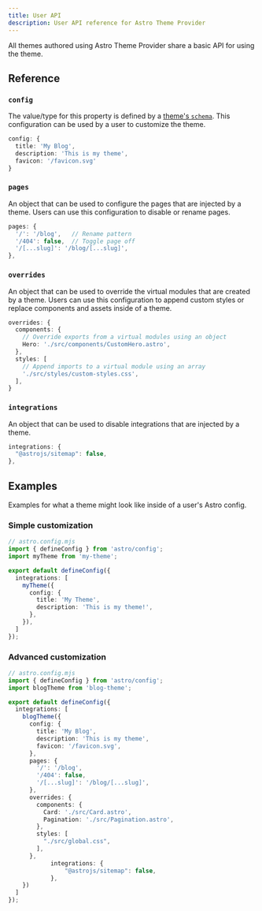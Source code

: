 ```yaml
---
title: User API
description: User API reference for Astro Theme Provider
---
```


All themes authored using Astro Theme Provider share a basic API for using the theme.

## Reference

### `config`

The value/type for this property is defined by a [theme's `schema`](/reference/author#schema).
This configuration can be used by a user to customize the theme.

```ts
config: {
  title: 'My Blog',
  description: 'This is my theme',
  favicon: '/favicon.svg'
}
```

### `pages`

An object that can be used to configure the pages that are injected by a theme.
Users can use this configuration to disable or rename pages.

```ts
pages: {
  '/': '/blog',   // Rename pattern
  '/404': false,  // Toggle page off
  '/[...slug]': '/blog/[...slug]',
},
```

### `overrides`

An object that can be used to override the virtual modules that are created by a theme.
Users can use this configuration to append custom styles or replace components and assets inside of a theme.

```ts
overrides: {
  components: {
    // Override exports from a virtual modules using an object
    Hero: './src/components/CustomHero.astro',
  },
  styles: [
    // Append imports to a virtual module using an array
    './src/styles/custom-styles.css',
  ],
}
```

### `integrations`

An object that can be used to disable integrations that are injected by a theme.

```ts
integrations: {
  "@astrojs/sitemap": false,
},
```

## Examples

Examples for what a theme might look like inside of a user's Astro config.

### Simple customization

```ts
// astro.config.mjs
import { defineConfig } from 'astro/config';
import myTheme from 'my-theme';

export default defineConfig({
  integrations: [
    myTheme({
      config: {
        title: 'My Theme',
        description: 'This is my theme!',
      },
    }),
  ]
});
```

### Advanced customization

```ts
// astro.config.mjs
import { defineConfig } from 'astro/config';
import blogTheme from 'blog-theme';

export default defineConfig({
  integrations: [
    blogTheme({
      config: {
        title: 'My Blog',
        description: 'This is my theme',
        favicon: '/favicon.svg',
      },
      pages: {
        '/': '/blog',
        '/404': false,
        '/[...slug]': '/blog/[...slug]',
      },
      overrides: {
        components: {
          Card: './src/Card.astro',
          Pagination: './src/Pagination.astro',
        },
        styles: [
          "./src/global.css",
        ],
      },
			integrations: {
				"@astrojs/sitemap": false,
			},
    })
  ]
});
```
